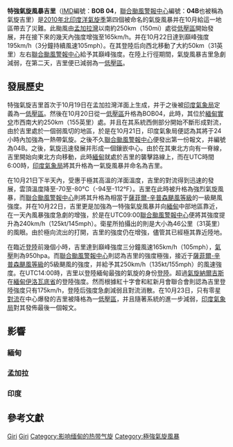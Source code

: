 {{Expand|time=2014-05-25T07:03:46+00:00}}
{{Infobox Hurricane
| Name=非常強烈氣旋風暴吉里<br>Very Severe Cyclonic Storm Giri
| Type=熱帶氣旋
| Year=2010
| Basin=NIO
| Image location=Giri 2010-10-22 0655Z.jpg
| Image name=吉里於2010年10月22日達到最高風速
| Formed=2010年10月20日
| Dissipated=2010年10月23日
| 1-min winds=135
| 3-min winds=105
| Pressure=950
| Fatalities=157人直接死亡，10人間接死亡
| Damages=359
| Areas=[[緬甸|緬甸]]<br/>[[印度|印度]]
| Hurricane season=[[2010年北印度洋氣旋季|2010年北印度洋氣旋季]]
}}
'''特強氣旋風暴吉里'''（[[IMD|IMD]]編號：'''BOB 04'''，[[聯合颱風警報中心|聯合颱風警報中心]]編號：'''04B'''也被稱為氣旋吉里）是[[2010年北印度洋氣旋季|2010年北印度洋氣旋季]]第四個被命名的氣旋風暴并在10月給這一地區帶去了災難。此颱風由[[孟加拉灣|孟加拉灣]]以南約250km（150mi）處從[[低壓區|低壓區]]開始發展，并在接下來的幾天內強度增強至165km/h。并在10月22日達到巔峰強度195km/h（3分鐘持續風速105mph）。在其登陸后向西北移動了大約50km（31英里）左右[[聯合颱風警報中心|聯合颱風警報中心]]給予其巔峰強度。在陸上行徑期間，氣旋風暴吉里急劇減弱，在第二天，吉里便已減弱為一[[低壓區|低壓區]]。

== 發展歷史 ==
{{storm path|Giri 2010 track.png}}
特強氣旋吉里首次于10月19日在孟加拉灣洋面上生成，并于之後被[[印度氣象局|印度氣象局]]定義為一[[低壓區|低壓區]]。然後在10月20日從一[[低壓區|低壓區]]升格為BOB04，此時，其位於[[緬甸|緬甸]][[實兌|實兌]]市西南大約250km（155英里）處。并且在其系統西側部分開始不斷形成對流，由於吉里處於一個弱風切的地區，於是在10月21日，印度氣象局便認為其將于24小時內加強為一熱帶氣旋。之後不久[[聯合颱風警報中心|聯合颱風警報中心]]便發出第一份報文，并編號為04B。之後，氣旋迅速發展并形成一個鑲嵌中心。由於在其東北方向有一脊線，吉里開始向東北方向移動，此時[[緬甸|緬甸]]就處於吉里的襲擊路線上，而在UTC時間6:00時，[[印度氣象局|印度氣象局]]將其升格為一氣旋風暴并命名為吉里。

在10月21日下半天內，受惠于極其高溫的洋面溫度，吉里的對流得到迅速的發展，雲頂溫度降至-70至-80°C（-94至-112°F）。吉里在此時被升格為強烈氣旋風暴，而[[聯合颱風警報中心|聯合颱風警報中心]]則將其升格為相當于[[薩菲爾-辛普森颶風等級|薩菲爾-辛普森颶風等級]]的一級颶風強度。并在10月22日，吉里更是加強為一特強氣旋風暴并向[[緬甸|緬甸]]中部地區靠近，在一天內風暴強度急劇的增強，於是在UTC09:00[[聯合颱風警報中心|聯合颱風警報中心]]便將其強度提升為240km/h（125kt/145mph）。衛星所拍攝出的則是大小為46公里（31英里）的風眼。由於極向流出的打開，吉里的強度仍在增強，儘管其已經極其靠近陸地。

在臨近[[登陸|登陸]]前幾個小時，吉里達到巔峰強度三分鐘風速165km/h（105mph），[[氣壓|氣壓]]則為950hpa。而[[聯合颱風警報中心|聯合颱風警報中心]]則認為吉里的強度極強，接近于[[薩菲爾-辛普森颶風等級|薩菲爾-辛普森颶風等級]]的5級颶風的強度，并給予其250km/h（135kt/155mph）的風速強度。在UTC14:00時，吉里以登陸緬甸最強的氣旋的身份[[登陸|登陸]]。超過[[氣旋納爾吉斯|氣旋納爾吉斯]]在[[緬甸|緬甸]][[伊洛瓦底省|伊洛瓦底省]]的登陸強度。然而根據紅十字會和紅新月會聯合會則認為吉里登陸強度只有175km/h，登陸后強度急劇減弱且對流消散。在10月23日，只有零星[[對流|對流]]在中心爆發的吉里被降格為一[[低壓區|低壓區]]，并且隨著系統的進一步減弱，[[印度氣象局|印度氣象局]]對其發佈最後一個報文。

== 影響 ==
=== 緬甸 ===

=== 孟加拉 ===

=== 印度 ===

== 參考文獻 ==
{{reflist|2}}

{{2010 North Indian Ocean cyclone season buttons}}

[[Category:2010年北印度洋氣旋季|Giri]]
[[Category:四級熱帶氣旋|Giri]]
[[Category:影响缅甸的热带气旋|Category:影响缅甸的热带气旋]]
[[Category:極強氣旋風暴|Category:極強氣旋風暴]]